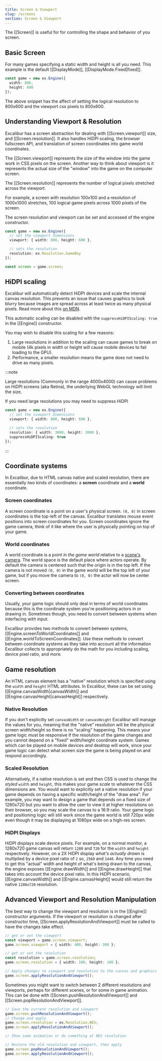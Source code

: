 ```yaml
---
title: Screen & Viewport
slug: /screens
section: Screen & Viewport
---
```


The [[Screen]] is useful for for controlling the shape and behavior of you screen.

## Basic Screen

For many games specifying a static width and height is all you need. This example is the default [[DisplayMode]], [[DisplayMode.Fixed|fixed]].

```typescript
const game = new ex.Engine({
  width: 800,
  height: 600
});
```

The above snippet has the affect of setting the logical resolution to 800x600 and the viewport css pixels to 800x600.

## Understanding Viewport & Resolution

Excalibur has a screen abstraction for dealing with [[Screen.viewport]] size, and [[Screen.resolution]]. It also handles HiDPI scaling, the browser fullscreen API, and translation of screen coordinates into game world coordinates.

The [[Screen.viewport]] represents the size of the window into the game work in CSS pixels on the screen. Another way to think about viewport is it represents the actual size of the "window" into the game on the computer screen.

The [[Screen.resolution]] represents the number of logical pixels stretched across the viewport.

For example, a screen with resolution 100x100 and a resolution of 1000x1000 stretches, 100 logical game pixels across 1000 pixels of the screen.

The screen resolution and viewport can be set and accessed of the engine constructor.

```typescript
const game = new ex.Engine({
  // set the viewport dimensions
  viewport: { width: 800, height: 600 },

  // sets the resolution
  resolution: ex.Resolution.GameBoy
});

const screen = game.screen;
```

## HiDPI scaling

Excalibur will automatically detect HiDPI devices and scale the internal canvas resolution. This prevents an issue that causes graphics to look blurry because images are spread across at least twice as many physical pixels. Read more about this [on MDN](https://developer.mozilla.org/en-US/docs/Web/API/Window/devicePixelRatio#correcting_resolution_in_a_canvas).

This automatic scaling can be disabled with the `suppressHiDPIScaling: true` in the [[Engine]] constructor.

You may wish to disable this scaling for a few reasons:

1. Large resolutions in addition to the scaling can cause games to break on mobile (4k pixels in width or height will cause mobile devices to fail loading to the GPU).
2. Performance, a smaller resolution means the game does not need to drive as many pixels.

:::note

Large resolutions (Commonly in the range 4000x4000) can cause problems on HiDPI screens (aka Retina), the underlying WebGL technology will limit the size.

If you need large resolutions you may need to suppress HiDPI

```typescript
const game = new ex.Engine({
  // set the viewport dimensions
  viewport: { width: 800, height: 600 },

  // sets the resolution
  resolution: { width: 3000, height: 3000 },
  suppressHiDPIScaling: true
});
```

:::

## Coordinate systems

In Excalibur, due to HTML canvas native and scaled resolution, there are essentially _two_ kinds of coordinates: a **screen** coordinate and a **world** coordinate.

### Screen coordinates

A screen coordinate is a point on a user's physical screen. `(0, 0)` in screen coordinates is the top-left of the canvas. Excalibur translates mouse event positions into screen coordinates for you. Screen coordinates ignore the game camera, think of it like where the user is physically pointing on top of your game.

### World coordinates

A world coordinate is a point _in the game world_ relative to a [scene's camera](/docs/scenes#camera). The world space is the default place where actors operate. By default the camera is centered such that the origin is in the top left. If the camera is not moved `(0, 0)` in the game world will be the top left of your game, but if you move the camera to `(0, 0)` the actor will now be center screen.

### Converting between coordinates

Usually, your game logic should only deal in terms of world coordinates because this is the coordinate system you're positioning actors in or drawing in. Sometimes though, you need to convert between systems when interfacing with input.

Excalibur provides two methods to convert between systems, [[Engine.screenToWorldCoordinates]] and [[Engine.worldToScreenCoordinates]]. Use these methods to convert between coordinate systems as they take into account all the information Excalibur collects to appropriately do the math for you including scaling, device pixel ratio, and more.

## Game resolution

An HTML canvas element has a "native" resolution which is specified using the `width` and `height` HTML attributes. In Excalibur, these can be set using [[Engine.canvasWidth|canvasWidth]] and [[Engine.canvasHeight|canvasHeight]] respectively.

### Native Resolution

If you don't explicitly set `canvasWidth` or `canvasHeight` Excalibur will manage the values for you, meaning that the "native" resolution will be the physical screen width/height so there is no "scaling" happening. This means your game logic must be responsive if the resolution of the game changes and you cannot depend on a "fixed" width/height coordinate system. Games which can be played on mobile devices _and_ desktop will work, since your game logic can detect what screen size the game is being played on and respond accordingly.

### Scaled Resolution

Alternatively, if a native resolution is set and then CSS is used to change the _styled_ `width` and `height`, this makes your game _scale_ to whatever the CSS dimensions are. You would want to explicitly set a native resolution if your game depends on having a specific width/height of the "draw area". For example, you may want to design a game that depends on a fixed size of 1280x720 but you want to allow the user to view it at higher resolutions on their browser, so you may scale the canvas to a 16:9 ratio. Your game logic and positioning logic will still work since the game world is still 720px wide even though it may be displaying at 1080px wide on a high-res screen.

### HiDPI Displays

HiDPI displays scale device pixels. For example, on a normal monitor, a 1280x720 game canvas will return `1280` and `720` for the `width` and `height` respectively. However, on a 2X HiDPI display _what's actually drawn_ is multiplied by a device pixel ratio of `2` so, `2560` and `1440`. Any time you need to get this "actual" width and height of what's being drawn to the canvas, the engine exposes [[Engine.drawWidth]] and [[Engine.drawHeight]] that takes into account the device pixel ratio. In this HiDPI scenario, [[Engine.canvasWidth]] and [[Engine.canvasHeight]] would still return the native `1280x720` resolution.

## Advanced Viewport and Resolution Manipulation

The best way to change the viewport and resolution is in the [[Engine]] constructor arguments. If the viewport or resolution is changed after constructor time, [[Screen.applyResolutionAndViewport]] must be called to have the changes take effect.

```typescript
// get or set the viewport
const viewport = game.screen.viewport;
game.screen.viewport = { width: 400, height: 300 };

// get or set the resolution
const resolution = game.screen.resolution;
game.screen.resolution = { width: 100, height: 100 };

// Apply changes to viewport and resolution to the canvas and graphics context
game.screen.applyResolutionAndViewport();
```

Sometimes you might want to switch between 2 different resolutions and viewports, perhaps for different scenes, or for some in game animation. This can be done with [[Screen.pushResolutionAndViewport]] and [[Screen.popResolutionAndViewport]].

```typescript
// Save the current resolution and viewport
game.screen.pushResolutionAndViewport();
// Change and apply
game.screen.resolution = ex.Resolution.NES;
game.screen.applyResolutionAndViewport();

// Show some animation or do something at NES resolution

// Restore the old resolution and viewport, then apply
game.screen.popResolutionAndViewport();
game.screen.applyResolutionAndViewport();
```
